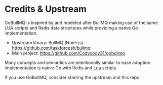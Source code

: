 # Credits & Upstream

GoBullMQ is inspired by and modeled after BullMQ making use of the same LUA scripts and Redis data structures while providing a native Go implementation.

- Upstream library: BullMQ (Node.js) — https://github.com/taskforcesh/bullmq
- Main project: https://github.com/Codycody31/gobullmq
 

Many concepts and semantics are intentionally similar to ease adoption. Implementation is native Go with Redis and Lua scripts.

If you use GoBullMQ, consider starring the upstream and this repo.
